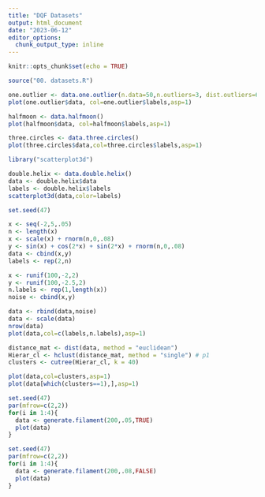 ```yaml
---
title: "DQF Datasets"
output: html_document
date: "2023-06-12"
editor_options: 
  chunk_output_type: inline
---
```


```r
knitr::opts_chunk$set(echo = TRUE)
```

```r
source("00. datasets.R")
```

```r
one.outlier <- data.one.outlier(n.data=50,n.outliers=3, dist.outliers=6)
plot(one.outlier$data, col=one.outlier$labels,asp=1)
```

```r
halfmoon <- data.halfmoon()
plot(halfmoon$data, col=halfmoon$labels,asp=1)
```

```r
three.circles <- data.three.circles()
plot(three.circles$data,col=three.circles$labels,asp=1)
```

```r
library("scatterplot3d")
```

```r
double.helix <- data.double.helix()
data <- double.helix$data
labels <- double.helix$labels
scatterplot3d(data,color=labels)
```

```r
set.seed(47)

x <- seq(-2,5,.05)
n <- length(x)
x <- scale(x) + rnorm(n,0,.08)
y <- sin(x) + cos(2*x) + sin(2*x) + rnorm(n,0,.08)
data <- cbind(x,y)
labels <- rep(2,n)

x <- runif(100,-2,2)
y <- runif(100,-2.5,2)
n.labels <- rep(1,length(x))
noise <- cbind(x,y) 

data <- rbind(data,noise)
data <- scale(data)
nrow(data)
plot(data,col=c(labels,n.labels),asp=1)

distance_mat <- dist(data, method = "euclidean")
Hierar_cl <- hclust(distance_mat, method = "single") # p1
clusters <- cutree(Hierar_cl, k = 40)

plot(data,col=clusters,asp=1)
plot(data[which(clusters==1),],asp=1)
```

```r
set.seed(47)
par(mfrow=c(2,2))
for(i in 1:4){
  data <- generate.filament(200,.05,TRUE)
  plot(data)
}
```

```r
set.seed(47)
par(mfrow=c(2,2))
for(i in 1:4){
  data <- generate.filament(200,.08,FALSE)
  plot(data)
}
```















